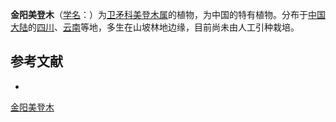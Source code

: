 {{Speciesbox
| name = 金阳美登木
| status = 
| status_system = 
| image =
| genus = Maytenus
| species = jinyangensis
| authority = C. Y. Chang
}}

'''金阳美登木'''（[[学名|学名]]：{{lang|la|''Maytenus jinyangensis''}}）为[[卫矛科|卫矛科]][[美登木属|美登木属]]的植物，为中国的特有植物。分布于[[中国大陆|中国大陆]]的[[四川|四川]]、[[云南|云南]]等地，多生在山坡林地边缘，目前尚未由人工引种栽培。

== 参考文献 ==
<div class="references-small">
* {{cite web| url =http://www.bioinfo.cn/db05/KmzwSpecies.php?action=view&id=3083| title =金阳美登木| work =《中国高等植物数据库全库》| publisher =中国科学院微生物研究所| author =昆明植物研究所| accessdate =2009-02-23| deadurl =yes| archiveurl =https://web.archive.org/web/20160305065408/http://www.bioinfo.cn/db05/KmzwSpecies.php?action=view&id=3083| archivedate =2016-03-05}}
</div>
{{Taxonbar|from=Q15226386}}

[[Category:美登木属|金阳美登木]]


{{植物小作品}}